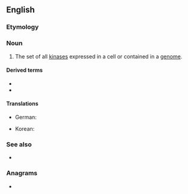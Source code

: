 ==English==

===Etymology===
{{suffix|kinase|ome|lang=en}}

===Noun===
{{en-noun}}
{{wikipedia}}

# {{lb|en|genetics}} The set of all [[kinase]]s expressed in a cell or contained in a [[genome]].

====Derived terms====
* {{l|en|kinomic}}
* {{l|en|kinomics}}

====Translations====
{{trans-top|set of all kinases}}
* German: {{t|de|Kinom|n}}
{{trans-mid}}
* Korean: {{t|ko|키놈}}
{{trans-bottom}}

===See also===
* {{l|en|phosphatome}}

===Anagrams===
* {{anagrams|en|Mineko|monkie}}